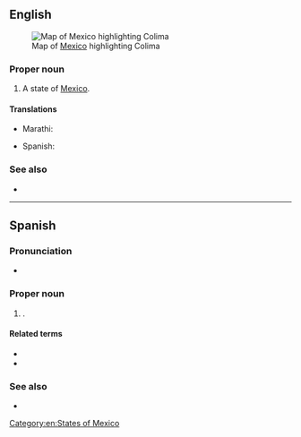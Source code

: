 ==English==
[[File:Mexico map, MX-COL.svg|thumb|Map of [[Mexico]] highlighting Colima]]

===Proper noun===
{{en-proper noun}}

# A state of [[Mexico]].

====Translations====
{{trans-top|state of Mexico}}
* Marathi: {{t|mr|कोलिमा|n|tr=kolimā|sc=Deva}}
{{trans-mid}}
* Spanish: {{t+|es|Colima|f}}
{{trans-bottom}}

===See also===
* {{pedialite}}

[[Category:en:States of Mexico]]

----

==Spanish==

===Pronunciation===
* {{es-IPA}}

===Proper noun===
{{es-proper noun|f}}

# {{place|es|state|c/Mexico}}.

====Related terms====
* {{l|es|colimense}}
* {{l|es|colimeño}}

===See also===
* {{pedialite|lang=es}}